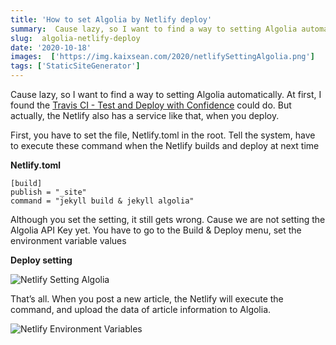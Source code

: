 ```yaml
---
title: 'How to set Algolia by Netlify deploy'
summary:  Cause lazy, so I want to find a way to setting Algolia automatically.
slug:  algolia-netlify-deploy
date: '2020-10-18'
images:  ['https://img.kaixsean.com/2020/netlifySettingAlgolia.png']
tags: ['StaticSiteGenerator']
---
```


Cause lazy, so I want to find a way to setting Algolia automatically. At first, I found the [Travis CI - Test and Deploy with Confidence](https://travis-ci.com/) could do. But actually, the Netlify also has a service like that, when you deploy.  

First, you have to set the file, Netlify.toml in the root. Tell the system, have to execute these command when the Netlify builds and deploy at next time

****Netlify.toml****

```
[build]
publish = "_site"
command = "jekyll build & jekyll algolia"
```

Although you set the setting, it still gets wrong. Cause we are not setting the Algolia API Key yet. You have to go to the Build & Deploy menu, set the environment variable values

****Deploy setting****

![Netlify Setting Algolia](https://img.kaixsean.com/2020/netlifySettingAlgolia.png)

That’s all. When you post a new article, the Netlify will execute the command, and upload the data of article information to Algolia.

![Netlify Environment Variables](https://img.kaixsean.com/2020/netlifyEnvironmentVar.png)